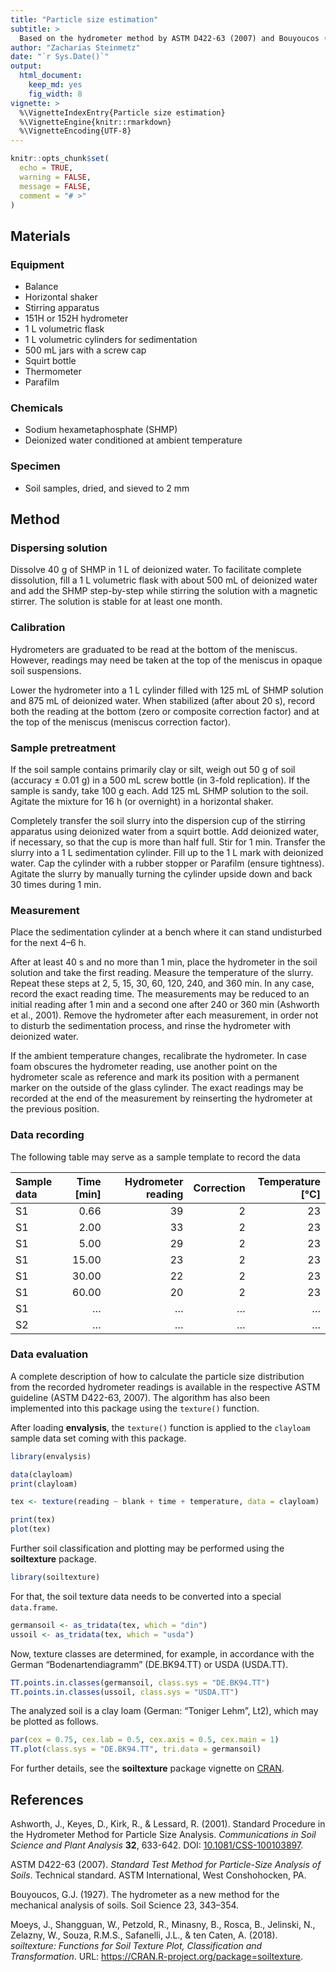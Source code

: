 ```yaml
---
title: "Particle size estimation"
subtitle: > 
  Based on the hydrometer method by ASTM D422-63 (2007) and Bouyoucos (1927)
author: "Zacharias Steinmetz"
date: "`r Sys.Date()`"
output:
  html_document:
    keep_md: yes
    fig_width: 8
vignette: >
  %\VignetteIndexEntry{Particle size estimation}
  %\VignetteEngine{knitr::rmarkdown}
  %\VignetteEncoding{UTF-8}
---
```


```r
knitr::opts_chunk$set(
  echo = TRUE,
  warning = FALSE, 
  message = FALSE,
  comment = "# >"
)
```

## Materials

### Equipment

* Balance
* Horizontal shaker
* Stirring apparatus
* 151H or 152H hydrometer
* 1 L volumetric flask
* 1 L volumetric cylinders for sedimentation
* 500 mL jars with a screw cap
* Squirt bottle
* Thermometer
* Parafilm

### Chemicals

* Sodium hexametaphosphate (SHMP)
* Deionized water conditioned at ambient temperature

### Specimen

* Soil samples, dried, and sieved to 2 mm

## Method

### Dispersing solution

Dissolve 40 g of SHMP in 1 L of deionized water. To facilitate complete
dissolution, fill a 1 L volumetric flask with about 500 mL of deionized water
and add the SHMP step-by-step while stirring the solution with a magnetic
stirrer. The solution is stable for at least one month.

### Calibration

Hydrometers are graduated to be read at the bottom of the meniscus. However,
readings may need be taken at the top of the meniscus in opaque soil
suspensions.

Lower the hydrometer into a 1 L cylinder filled with 125 mL of SHMP solution and
875 mL of deionized water. When stabilized (after about 20 s), record both the
reading at the bottom (zero or composite correction factor) and at the top of
the meniscus (meniscus correction factor).

### Sample pretreatment

If the soil sample contains primarily clay or silt, weigh out 50 g of soil
(accuracy ± 0.01 g) in a 500 mL screw bottle (in 3-fold replication). If the
sample is sandy, take 100 g each. Add 125 mL SHMP solution to the soil. Agitate
the mixture for 16 h (or overnight) in a horizontal shaker.

Completely transfer the soil slurry into the dispersion cup of the stirring
apparatus using deionized water from a squirt bottle. Add deionized water, if
necessary, so that the cup is more than half full. Stir for 1 min. Transfer the
slurry into a 1 L sedimentation cylinder. Fill up to the 1 L mark with deionized
water. Cap the cylinder with a rubber stopper or Parafilm (ensure tightness).
Agitate the slurry by manually turning the cylinder upside down and back 30
times during 1 min.

### Measurement

Place the sedimentation cylinder at a bench where it can stand
undisturbed for the next 4–6 h.

After at least 40 s and no more than 1 min, place the hydrometer in the soil
solution and take the first reading. Measure the temperature of the slurry.
Repeat these steps at 2, 5, 15, 30, 60, 120, 240, and 360 min. In any case,
record the exact reading time. The measurements may be reduced to an initial
reading after 1 min and a second one after 240 or 360 min (Ashworth et al.,
2001). Remove the hydrometer after each measurement, in order not to disturb the
sedimentation process, and rinse the hydrometer with deionized water.

If the ambient temperature changes, recalibrate the hydrometer.
In case foam obscures the hydrometer reading, use another point on the
hydrometer scale as reference and mark its position with a permanent marker on
the outside of the glass cylinder. The exact readings may be recorded at the
end of the measurement by reinserting the hydrometer at the previous position.

### Data recording

The following table may serve as a sample template to record the data

| Sample data | Time [min] | Hydrometer reading | Correction | Temperature [°C] |
| :---------- | ---------: | -----------------: | ---------: | ---------------: |
| S1          |  0.66      | 39                 | 2          | 23               |
| S1          |  2.00      | 33                 | 2          | 23               |
| S1          |  5.00      | 29                 | 2          | 23               |
| S1          | 15.00      | 23                 | 2          | 23               |
| S1          | 30.00      | 22                 | 2          | 23               |
| S1          | 60.00      | 20                 | 2          | 23               |
| S1          | ...        | ...                | ...        | ...              |
| S2          | ...        | ...                | ...        | ...              |

### Data evaluation

A complete description of how to calculate the particle size distribution from
the recorded hydrometer readings is available in the respective ASTM guideline
(ASTM D422-63, 2007). The algorithm has also been implemented into this package
using the `texture()` function.

After loading **envalysis**, the `texture()` function is applied to the
`clayloam` sample data set coming with this package.

```r
library(envalysis)

data(clayloam)
print(clayloam)

tex <- texture(reading ~ blank + time + temperature, data = clayloam)

print(tex)
plot(tex)
```

Further soil classification and plotting may be performed using the
**soiltexture** package.

```r
library(soiltexture)
```

For that, the soil texture data needs to be converted into a special
`data.frame`.

```r
germansoil <- as_tridata(tex, which = "din")
ussoil <- as_tridata(tex, which = "usda")
```

Now, texture classes are determined, for example, in accordance with the German
"Bodenartendiagramm" (DE.BK94.TT) or USDA (USDA.TT).

```r
TT.points.in.classes(germansoil, class.sys = "DE.BK94.TT")
TT.points.in.classes(ussoil, class.sys = "USDA.TT")
```

The analyzed soil is a clay loam (German: "Toniger Lehm", Lt2), which may be
plotted as follows.

```r
par(cex = 0.75, cex.lab = 0.5, cex.axis = 0.5, cex.main = 1)
TT.plot(class.sys = "DE.BK94.TT", tri.data = germansoil)
```

For further details, see the **soiltexture** package vignette on
[CRAN](https://cran.r-project.org/package=soiltexture).

## References

Ashworth, J., Keyes, D., Kirk, R., & Lessard, R. (2001). Standard Procedure in
the Hydrometer Method for Particle Size Analysis. *Communications in Soil
Science and Plant Analysis* **32**, 633-642. DOI:
[10.1081/CSS-100103897](https://doi.org/10.1081/CSS-100103897).

ASTM D422-63 (2007). *Standard Test Method for Particle-Size Analysis of Soils*.
Technical standard. ASTM International, West Conshohocken, PA.

Bouyoucos, G.J. (1927). The hydrometer as a new method for the mechanical
analysis of soils. Soil Science 23, 343–354.

Moeys, J., Shangguan, W., Petzold, R., Minasny, B., Rosca, B., Jelinski, N.,
Zelazny, W., Souza, R.M.S., Safanelli, J.L., & ten Caten, A. (2018).
*soiltexture: Functions for Soil Texture Plot, Classification and
Transformation*. URL:
[https://CRAN.R-project.org/package=soiltexture](https://CRAN.R-project.org/package=soiltexture).
